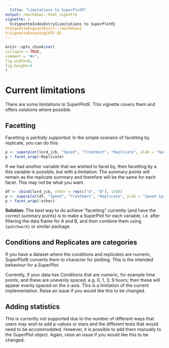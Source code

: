 ```yaml
---
  title: "Limitations to SuperPlotR"
output: rmarkdown::html_vignette
vignette: >
  %\VignetteIndexEntry{Limitations to SuperPlotR}
%\VignetteEngine{knitr::rmarkdown}
%\VignetteEncoding{UTF-8}
---
```


  ```r
knitr::opts_chunk$set(
  collapse = TRUE,
  comment = "#>",
  fig.width=6,
  fig.height=4
)
```

# Current limitations

There are some limitations to SuperPlotR. This vignette covers them and offers
solutions where possible.

## Facetting

Facetting is _partially supported_. In the simple scenario of facetting by
replicate, you can do this:

  ```r
p <- superplot(lord_jcb, "Speed", "Treatment", "Replicate", ylab = "Speed (µm/min)")
p + facet_wrap(~Replicate)
```

If we had another variable that we wished to facet by, then facetting by a this
variable is possible, but with a limitation: The summary points will remain as
the replicate summary and therefore will be the same for each facet.
This may not be what you want.

```r
df <- cbind(lord_jcb, other = rep(c("A", "B"), 150))
p <- superplot(df, "Speed", "Treatment", "Replicate", ylab = "Speed (µm/min)")
p + facet_wrap(~other)
```

**Solution:** The best way to do achieve "facetting" currently (and have the correct summary
points) is to make a SuperPlot for each variable, i.e. after filtering the data frame for A and B,
and then combine them using `{patchwork}` or similar package.

## Conditions and Replicates are categories

If you have a dataset where the conditions and replicates are numeric,
SuperPlotR converts them to character for plotting. This is the intended
behaviour for a SuperPlot.

Currently, if your data has Conditions that are numeric, for example time
points, and these are unevenly spaced, e.g. 0, 1, 3, 9 hours; then these will
appear evenly spaced on the x-axis. This is a limitation of the current
implementation. Raise an issue if you would like this to be changed.

## Adding statistics

This is currently not supported due to the number of different ways that users
may wish to add p-values or stars and the different tests that would need to be
accommodated. However, it is possible to add them manually to the SuperPlot
object. Again, raise an issue if you would like this to be changed.

